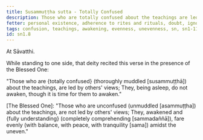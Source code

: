 ```yaml
---
title: Susammuṭṭha sutta - Totally Confused
description: Those who are totally confused about the teachings are led by others' views and do not awaken from sleep.
fetter: personal existence, adherence to rites and rituals, doubt, ignorance
tags: confusion, teachings, awakening, evenness, unevenness, sn, sn1-11, sn1
id: sn1.8
---
```


At Sāvatthi.

While standing to one side, that deity recited this verse in the presence of the Blessed One:

"Those who are \{totally confused} (thoroughly muddled [susammuṭṭhā]) about the teachings,
are led by others' views;
They, being asleep, do not awaken,
though it is time for them to awaken."

[The Blessed One]: "Those who are unconfused (unmuddled [asammuṭṭha]) about the teachings,
are not led by others' views;
They, awakened and \{fully understanding} (completely comprehending [sammadaññā]),
fare evenly (with balance, with peace, with tranquility [sama]) amidst the uneven."